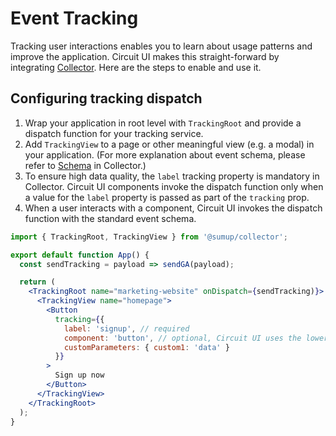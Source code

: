 
<Meta title="Advanced/Event Tracking" />

# Event Tracking

<Intro>
  Tracking user interactions enables you to learn about usage patterns and
  improve the application. Circuit UI makes this straight-forward by integrating
  <a href="https://github.com/sumup/collector">Collector</a>. Here are the steps
  to enable and use it.
</Intro>

## Configuring tracking dispatch

1. Wrap your application in root level with `TrackingRoot` and provide a dispatch function for your tracking service.
2. Add `TrackingView` to a page or other meaningful view (e.g. a modal) in your application. (For more explanation about event schema, please refer to [Schema](https://github.com/sumup-oss/collector#schema) in Collector.)
3. To ensure high data quality, the `label` tracking property is mandatory in Collector. Circuit UI components invoke the dispatch function only when a value for the `label` property is passed as part of the `tracking` prop.
4. When a user interacts with a component, Circuit UI invokes the dispatch function with the standard event schema.

```jsx
import { TrackingRoot, TrackingView } from '@sumup/collector';

export default function App() {
  const sendTracking = payload => sendGA(payload);

  return (
    <TrackingRoot name="marketing-website" onDispatch={sendTracking)}>
      <TrackingView name="homepage">
        <Button
          tracking={{
            label: 'signup', // required
            component: 'button', // optional, Circuit UI uses the lowercase component name by default
            customParameters: { custom1: 'data' }
          }}
        >
          Sign up now
        </Button>
      </TrackingView>
    </TrackingRoot>
  );
}
```
